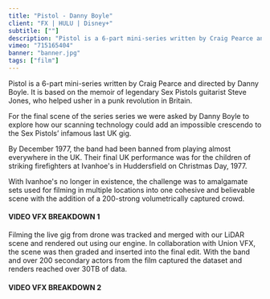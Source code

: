 ```yaml
---
title: "Pistol - Danny Boyle"
client: "FX | HULU | Disney+"
subtitle: [""]
description: "Pistol is a 6-part mini-series written by Craig Pearce and directed by Danny Boyle."
vimeo: "715165404"
banner: "banner.jpg"
tags: ["film"]
---
```



Pistol is a 6-part mini-series written by Craig Pearce and directed by Danny Boyle. It is based on the memoir of legendary Sex Pistols guitarist Steve Jones, who helped usher in a punk revolution in Britain.

For the final scene of the series series we were asked by Danny Boyle to explore how our scanning technology could add an impossible crescendo to the Sex Pistols’ infamous last UK gig.

<ImageMagic href="pistols-1.jpg" />
<ImageMagic href="pistols-2.jpg" />
<ImageMagic href="pistols-3.jpg" />

By December 1977, the band had been banned from playing almost everywhere in the UK. Their final UK performance was for the children of striking firefighters at Ivanhoe's in Huddersfield on Christmas Day, 1977.

With Ivanhoe's no longer in existence, the challenge was to amalgamate sets used for filming in multiple locations into one cohesive and believable scene with the addition of a 200-strong volumetrically captured crowd.

#### VIDEO VFX BREAKDOWN 1

<InlineVimeo id="715161108" />

Filming the live gig from drone was tracked and merged with our LiDAR scene and rendered out using our engine. In collaboration with Union VFX, the scene was then graded and inserted into the final edit. With the band and over 200 secondary actors from the film captured the dataset and renders reached over 30TB of data.

#### VIDEO VFX BREAKDOWN 2

<InlineVimeo id="715162529" />
